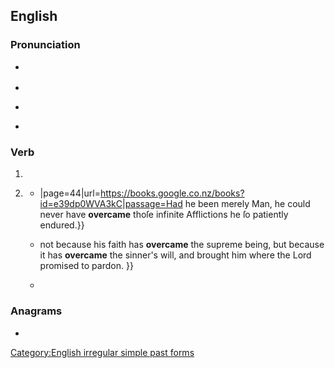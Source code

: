 ==English==

===Pronunciation===
* {{a|UK}} {{IPA|en|/ˌəʊvəˈkeɪm/}}
* {{audio|en|LL-Q1860 (eng)-Vealhurl-overcame.wav ‎|Audio (UK)}}
* {{a|US}} {{IPA|en|/ˌoʊvəɹˈkeɪm/}}
* {{rhymes|en|eɪm}}

===Verb===
{{head|en|verb form}}

# {{en-simple past of|overcome}}
# {{lb|en|colloquial|nonstandard}} {{past participle of|en|overcome|nocat=1}}
#* {{quote-book|en|year=1738|publisher=Edward Wicksteed|title=The New Week's Preparation for a Worthy Receiving of the Lord's Supper{{...}}|page=44|url=https://books.google.co.nz/books?id=e39dp0WVA3kC|passage=Had he been merely Man, he could never have '''overcame''' thoſe infinite Afflictions he ſo patiently endured.}}
#* {{quote-book|en|year=1845|page=166|volume=3|author=Elijah Goodwin|chapter=Justification by Faith No. IV.|publisher=J.M. Mathes|title=The Christian Record|page=169|url=https://books.google.co.nz/books?id=Qvef9ppMRMIC|passage= {{...}}not because his faith has '''overcame''' the supreme being, but because it has '''overcame''' the sinner's will, and brought him where the Lord promised to pardon. }}
#* {{quote-book|en|date=23 February 2008|editors=Kevin J. Harrington, ‎Richard G. Vile, ‎Hardev S. Pandha|chapter=Lentiviral Vectors for Cancer Gene Therapy|author=Antonia Follenzi|author2=Elza Vigna|publisher={{w|John Wiley & Sons}}|title=Viral Therapy of Cancer|isbn=9780470985786|url=https://books.google.co.nz/books?id=7D54wqngF1QC|page=83|passage=However the latest generation of HIV-1 derived vectors (see below) have '''overcame''' the need for the presence of the accessory genes and Tat, and thus the HIV-1 derived vectors are now comparable to the non-primate vectors.}}

===Anagrams===
* {{anagrams|en|a=aceemorv|came over}}

[[Category:English irregular simple past forms]]